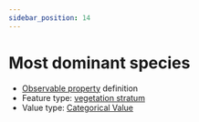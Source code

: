 ```yaml
---
sidebar_position: 14
---
```



# Most dominant species

- [Observable property](/viewers/dawe-vocabs?uri=https://linked.data.gov.au/def/nrm/671252e3-b306-4436-b24b-7d6e13e9473e) definition
- Feature type: [vegetation stratum](http://linked.data.gov.au/def/tern-cv/32834f36-a478-45be-97f4-ff2ff51e9f5c)
- Value type: [Categorical Value](https://w3id.org/tern/ontologies/tern/CategoricalValue)

<Example
  protocolModule="plot-description"
  observableProperty="https://linked.data.gov.au/def/nrm/671252e3-b306-4436-b24b-7d6e13e9473e"
/>
